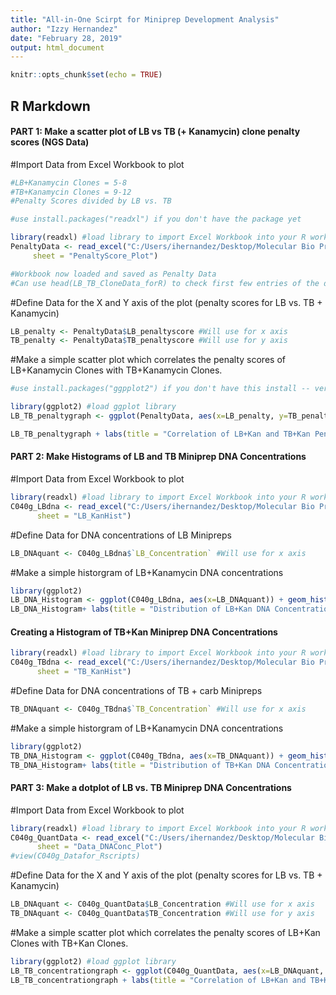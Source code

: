 ---
title: "All-in-One Scirpt for Miniprep Development Analysis"
author: "Izzy Hernandez"
date: "February 28, 2019"
output: html_document
---

```{r setup, include=FALSE}
knitr::opts_chunk$set(echo = TRUE)
```

## R Markdown

#### PART 1: Make a scatter plot of LB vs TB (+ Kanamycin) clone penalty scores (NGS Data) ####


#Import Data from Excel Workbook to plot
```{r}
#LB+Kanamycin Clones = 5-8
#TB+Kanamycin Clones = 9-12
#Penalty Scores divided by LB vs. TB

#use install.packages("readxl") if you don't have the package yet

library(readxl) #load library to import Excel Workbook into your R workspace
PenaltyData <- read_excel("C:/Users/ihernandez/Desktop/Molecular Bio Projects/Experiments and Data Analysis/Miniprep in TB LB/Experiment 2 - C040g/C040g_Datafor_Rscripts.xlsx", 
     sheet = "PenaltyScore_Plot")

#Workbook now loaded and saved as Penalty Data
#Can use head(LB_TB_CloneData_forR) to check first few entries of the data.

```


#Define Data for the X and Y axis of the plot (penalty scores for LB vs. TB + Kanamycin)
```{r}
LB_penalty <- PenaltyData$LB_penaltyscore #Will use for x axis
TB_penalty <- PenaltyData$TB_penaltyscore #Will use for y axis
```


#Make a simple scatter plot which correlates the penalty scores of LB+Kanamycin Clones with TB+Kanamycin Clones.
```{r}
#use install.packages("ggpplot2") if you don't have this install -- very useful for data visualization!

library(ggplot2) #load ggplot library
LB_TB_penaltygraph <- ggplot(PenaltyData, aes(x=LB_penalty, y=TB_penalty)) + geom_point()

LB_TB_penaltygraph + labs(title = "Correlation of LB+Kan and TB+Kan Penalty Scores", x = "LB+Kan Penalty Score", y = "TB+Kan Penalty Score") + geom_smooth(method = "lm") + theme_bw() + theme(plot.title = element_text(hjust = 0.5))
```




#### PART 2: Make Histograms of LB and TB Miniprep DNA Concentrations ####

#Import Data from Excel Workbook to plot
```{r}

library(readxl) #load library to import Excel Workbook into your R workspace
C040g_LBdna <- read_excel("C:/Users/ihernandez/Desktop/Molecular Bio Projects/Experiments and Data Analysis/Miniprep in TB LB/Experiment 2 - C040g/C040g_Datafor_Rscripts.xlsx", 
      sheet = "LB_KanHist")

```


#Define Data for DNA concentrations of LB Minipreps
```{r}
LB_DNAquant <- C040g_LBdna$`LB_Concentration` #Will use for x axis
```


#Make a simple historgram of LB+Kanamycin DNA concentrations
```{r}
library(ggplot2)
LB_DNA_Histogram <- ggplot(C040g_LBdna, aes(x=LB_DNAquant)) + geom_histogram(binwidth = 1, col = "black", fill="darkblue") #makes histogram of LB+Kan DNA quants
LB_DNA_Histogram+ labs(title = "Distribution of LB+Kan DNA Concentrations", x = "[DNA] (ng/uL)", y = "Count") + theme_bw() + theme(plot.title = element_text(hjust = 0.5))
```


#### Creating a Histogram of TB+Kan Miniprep DNA Concentrations ####
```{r}
library(readxl) #load library to import Excel Workbook into your R workspace
C040g_TBdna <- read_excel("C:/Users/ihernandez/Desktop/Molecular Bio Projects/Experiments and Data Analysis/Miniprep in TB LB/Experiment 2 - C040g/C040g_Datafor_Rscripts.xlsx", 
      sheet = "TB_KanHist")

```


#Define Data for DNA concentrations of TB + carb Minipreps
```{r}
TB_DNAquant <- C040g_TBdna$`TB_Concentration` #Will use for x axis
```


#Make a simple historgram of LB+Kanamycin DNA concentrations
```{r}
library(ggplot2)
TB_DNA_Histogram <- ggplot(C040g_TBdna, aes(x=TB_DNAquant)) + geom_histogram(binwidth = 2, col = "black", fill ="darkred")
TB_DNA_Histogram+ labs(title = "Distribution of TB+Kan DNA Concentrations", x = "[DNA] (ng/uL)", y = "Count") + theme_bw() + theme(plot.title = element_text(hjust = 0.5))
```




#### PART 3: Make a dotplot of LB vs. TB Miniprep DNA Concentrations ####

#Import Data from Excel Workbook to plot
```{r}

library(readxl) #load library to import Excel Workbook into your R workspace
C040g_QuantData <- read_excel("C:/Users/ihernandez/Desktop/Molecular Bio Projects/Experiments and Data Analysis/Miniprep in TB LB/Experiment 2 - C040g/C040g_Datafor_Rscripts.xlsx", 
      sheet = "Data_DNAConc_Plot")
#view(C040g_Datafor_Rscripts)
```


#Define Data for the X and Y axis of the plot (penalty scores for LB vs. TB + Kanamycin)
```{r}
LB_DNAquant <- C040g_QuantData$LB_Concentration #Will use for x axis
TB_DNAquant <- C040g_QuantData$TB_Concentration #Will use for y axis
```


#Make a simple scatter plot which correlates the penalty scores of LB+Kan Clones with TB+Kan Clones.
```{r}
library(ggplot2) #load ggplot library
LB_TB_concentrationgraph <- ggplot(C040g_QuantData, aes(x=LB_DNAquant, y=TB_DNAquant)) + geom_point() + scale_y_continuous(expand = c(0, 0), limits = c(0, 50)) + scale_x_continuous(expand = c(0, 0), limits = c(0, 20))  
LB_TB_concentrationgraph + labs(title = "Correlation of LB+Kan and TB+Kan DNA Concentrations", x = "LB+Kan [DNA] (ng/uL)", y = "TB+Kan [DNA] (ng/uL)") + geom_smooth(method = "lm") + theme_bw() + theme(plot.title = element_text(hjust = 0.5))
```
